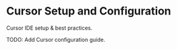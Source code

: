 # Cursor Setup and Configuration

Cursor IDE setup & best practices.

TODO: Add Cursor configuration guide.
